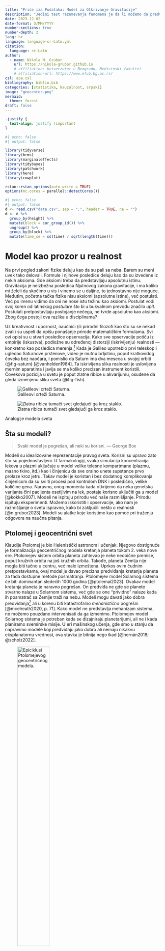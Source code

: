 ```yaml
---
title: "Priče iza Podataka: Model za Otkrivanje Gravitacije"
description: "Jedini test razumevanja fenomena je da li možemo da predvidimo ishod naše intervencije. Ptolomejevim geocentričnim modelom Solarnog sistema nikad ne bismo mogli da sletimo na mesec, ali Keplerovim modelom --- da. Možemo li osnovnoškolskim znanjem da smislimo eksperiment i modelom otkrijemo lokalno gravitaciono ubrzanje u Beogradu?"
date: 2023-12-02
date-format: D/MM/YYYY
number-sections: true
number-depth: 2
lang: hr
language: language-sr-Latn.yml
citation:
  language: sr-Latn
author:
  - name: Nikola N. Grubor
    url: https://nikola-grubor.github.io
    # affiliation: Univerzutet u Beogradu, Medicinski fakultet
    # affiliation-url: https://www.mfub.bg.ac.rs/
csl: apa.csl
bibliography: biblio.bib
categories: [statistika, kauzalnost, srpski]
image: "geocenter.png"
mermaid: 
  theme: forest
draft: false
---
```


```css
.justify {
  text-align: justify !important
}
```

```r
#| echo: false
#| output: false

library(tidyverse)
library(brms)
library(marginaleffects)
library(tidybayes)
library(patchwork)
library(here)
library(cowplot)

rstan::rstan_options(auto_write = TRUE)
options(mc.cores = parallel::detectCores())
```

```r
#| echo: false
#| output: false
d <- read.csv("data.csv", sep = ";", header = TRUE, na = "")
d <- d %>%
  group_by(height) %>% 
  mutate(block = cur_group_id()) %>% 
  ungroup() %>% 
  group_by(block) %>% 
  mutate(time_se = sd(time) / sqrt(length(time)))

```

# Model kao prozor u realnost {.justify}

Na prvi pogled zakoni fizike deluju kao da su pali sa neba. Barem su meni uvek tako delovali. Formule i njihove posledice deluju kao da su izvedene iz nekih aksioma. Gde aksiomi treba da predstavljaju apsolutnu istinu. Gravitacija je neizbežna posledica Njutnovog zakona gravitacije, i ma koliko mi želeli da skočimo u vis i vinemo se u daljine, to jednostavno nije moguće. Međutim, početna tačka fizike nisu aksiomi (apsolutne istine), već postulati. Već po imenu vidimo da oni ne nose istu težinu kao aksiomi. Postulat vodi svoj koren od latinskog *postulare* što bi u bukvalnom prevodu značilo *upit*. Postulati pretpostavljaju postojanje nečega, ne tvrde apsolutno kao aksiomi. Zbog čega postoji ova razlika u disciplinama?

Uz kreativnost i upornost, naučnici (ili prirodni filozofi kao što su se nekad zvali) su uspeli da opišu ponašanje prirode matematičkim formulama. Svi ovi opisi su u stvari posledice opservacija. Kako sve opservacije potiču iz empirije (iskustva), podložne su određenoj distorziji (iskrivljenju) realnosti --- konkretno kao posledica merenja.[^1] Kada je Galileo upotrebio prvi teleskop i ugledao Saturnove prstenove, video je mutnu brljotinu, poput kratkovidog čoveka bez naočara, i pomislio da Saturn ima dva meseca u svojoj orbiti (@fig-saturn) [@vanhelden1984]. Ta iskrivljena slika realnosti je uslovljena mernim aparatima i javlja se ma koliko precizan instrument koristili. Čovekova pozicija u svetu je poput zlatne ribice u akvarijumu, osuđene da gleda izmenjenu sliku sveta (@fig-fish).

[^1]: Možda deluje da kao da tvrdim da su opservacije nekako inferiorni oblik saznanja. Naprotiv, eksperimenti i opservacije su preko potrebni ljudskom saznanju. Čovekov mozak ume veoma lako da se prevari --- da umisli veze tamo gde one ne postoje. Eksperimenti nam omogućavaju da proverimo naše teorije. I često, ako se rezultati ne poklapaju, možemo da unapredimo naše ideje.

::: {#fig-models}
![Galileovi crteži Saturna.](saturn.jpeg){#fig-saturn}

![Zlatna ribica tumači svet gledajući ga kroz staklo.](fish.jpg){#fig-fish}

Analogije modela sveta
:::

## Šta su modeli?

> Svaki model je pogrešan, ali neki su korisni. --- George Box

Modeli su idealizovane reprezentacije pravog sveta. Korisni su upravo zato što su pojednostavljeni. U farmakologiji, svaka simulacija koncentracija lekova u plazmi uključuje u model velike telesne kompartmane (plazmu, masno tkivo, itd.) kao i činjenicu da sve oralno unete supstance prvo prolaze kroz jetru. Takav model je koristan i bez dodatnog komplikovanja činjenicom da su svi ti procesi pod kontrolom DNK i posledično, velike količine gena. Naravno, onog momenta kada otkrijemo da neka genetska varijanta čini pacijenta osetljivim na lek, postaje korisno uključiti ga u model [@kokko2007]. Modeli ne ispituju prirodu već naše razmišljanje. Prirodu ispituju eksperimenti. Možemo iskoristiti i opservacije, ako nam je razmišljanje o svetu ispravno, kako bi zaključili nešto o realnosti [@n.grubor2023]. Modeli su alatke koje koristimo kao pomoć pri traženju odgovora na naučna pitanja.

## Ptolomej i geocentrični svet

Klaudije Ptolomej je bio Helenistički astronom i učenjak. Njegovo dostignuće je formalizacija geocentričnog modela kretanja planeta tokom 2. veka nove ere. Ptolomejev sistem orbita planeta zahtevao je neke neobične premise, poput kružnih orbita na još kružnih orbita. Takođe, planeta Zemlja nije mogla biti tačno u centru, već malo izmeštena. Uprkos ovim čudnim pretpostavkama, ovaj model je davao precizna predviđanja kretanja planeta za tada dostupne metode posmatranja. Ptolomejev model Solarnog sistema će biti dominantan sledećih 1000 godina [@ptolemai2023]. Ovakav model kretanja planeta je naravno pogrešan. On predviđa ne gde se planete stvarno nalaze u Solarnom sistemu, već gde se one "prividno" nalaze kada ih posmatrač sa Zemlje traži na nebu. Modeli mogu davati jako dobra predviđanja[^2] ali u korenu biti katastrofalno *mehanistično* pogrešni [@mcelreath2020, p. 71]. Kako model ne predstavlja mehanizam sistema, ne možemo pouzdano intervenisati da ga izmenimo. Ptolomejev model Solarnog sistema je potreban kada se dizajniraju planetarijumi, ali ne i kada planiramo svemirske misije. U eri mašinskog učenja, gde smo u stanju da napravimo modele koji predviđaju jako dobro ali nemaju nikakvu eksplanatornu vrednost, ova stavka je bitnija nego ikad [@hernán2018; @scholz2022].

[^2]: U industriji je često predikcija cilj sam po sebi (npr. koji tip osobe će kliknuti na reklamu koja mu je servirana). Međutim, istraživači bi trebalo da teže nekom razumevanju sveta. Kada imamo kauzalni model, onda možemo da planiramo intervencije, tj. šta će se desiti ako utičemo na sistem. Oba cilja su korisna, sve zavisi od konteksta.

![Epiciklusi Ptolomejevog geocentričnog modela.](geocenter.png){width="50%"}

# Primer: Gravitaciono ubrzanje u Beogradu {.justify}

### Lokalno gravitaciono ubrzanje

Stvari koje imaju masu utiču na okolinu preko gravitacionog polja. Što je veća masa to je jača sila privlačenja koja deluje između dva tela. Kako naša planeta nije savršena sfera, privlačna sila neće svuda na Zemlji biti ista. Odradićemo mali eksperiment da pokušamo da je odredimo.[^3]^,^[^4]

[^3]: Sumnjam da ćemo imati dovoljno podataka da precizno odredimo lokalnu gravitacionu kanstantu, ali barem možemo da otkrijemo koliko precizni možemo da budemo.

[^4]: Inspiracija za ovaj eksperiment dolazi iz veoma kvalitetnog članka o principijelnom modeliranju od @betancourt2019.

### Ideja eksperimenta

Sve što je potrebno je:

-   neka stvar koju ćemo puštati da padne više puta
-   štoperica
-   metar

Našao sam najobičniju tenisku lopticu, mada može bilo šta izdržljivo da posluži. Zatim sam izmerio četiri različite visine u stanu i puštao loptu da pada sa različitih visina dok mi nije dosadilo, mereći vreme do udara o pod štopericom. Više podataka je uvek bolje --- napravio sam 51 opservaciju.

### Proces koji generiše podatke

Interesantno je da se u ovom procesu padanja tela na pod krije informacija o tome koliko jako deluje gravitacija na našoj planeti. Bilo koji proces koji stvara podatke nazivamo "procesom koji generiše podatke" (engl. *data generating process*). Informacija o gravitacionom ubrzanju je skrivena u nekom odnosu vremena i visine. Jedini način da smisleno povežemo ove dve vrednosti je ako prvo imamo razumnu teoriju. To nas vraća u osnovnu školu.

## Odakle dolazi formula gravitacije

U osnovnoj školi smo naučili da telo u da se visina tela u slobodnom padu može izraziti sa (detaljnije izvedeno u [Dodatak 1](#sec-dodatak1)):

$$
h = \frac{1}{2}gt^2
$$ Kako bismo otkrili kakvo je gravitaciono ubrzanje možemo odraditi eksperiment. Bacanje obične loptice sa poznate visine $h$ i merenje vremena pada $t$ nas ostavlja sa jednom nepoznatom: $g$. Ako pravimo model procesa opšte forme $y = f(x)$, odnos možemo izraziti formulom:

$$
t_i = \sqrt\frac{2h_k}{g}, \; \text{za i-to bacanje loptice, i k-tu visinu.}
$$

Sada možemo prikupiti podatke.

## Otkrivanje gravitacionog ubrzanja

U nadi da će se u mojim podacima pronaći informacija o gravitacionom ubrzanju, napravio sam 51 opservaciju vremena potrebnog za slobodan pad sa 4 različite visine. Rezultujući podaci su dati u @tbl-data. Nelinearan odnos je grafički prikazan na [@fig-datagraph]

```r
#| label: tbl-data
#| tbl-cap: "Prikazano je prvih 5 redova podataka iz eksperimenta."
#| echo: false

d %>% ungroup() %>%  select(-c(block, time_se)) %>% 
  rename("vreme_s" = "time", "visina_m" = "height") %>%
  head(5) %>% 
  knitr::kable()
```

```r
#| label: fig-datagraph
#| fig-cap: "Grafički prikaz podataka iz eksperimenta slobodnog pada loptice."
#| echo: false
#| warning: false


d %>% ggplot(aes(x = height, y = time, 
                 ymin = time - time_se, 
                 ymax = time + time_se)) +
  geom_point(shape = 20, alpha = 2/3) +
  geom_smooth(se = T, color = "lightblue", fill = "grey80", method = NULL) +
  labs(
    x = "visina (m)",
    y = "vreme (s)"
  ) +
  theme_cowplot()
```

Merenja nisu najkvalitetnija. Plato koji se javlja za najviše visine je verovatno artefakt neke vrste (greške u merenju usled uticaja refleksa, otpora vazduha, tehnike ispuštanja loptice, itd.). Nastavićemo primer sa ovim podacima, možda se iznenadimo rezultatom.

## Bajesov model gravitacionog ubrzanja

Neću ovde ulaziti u razlike između fekventističkih i Bajesovskih modela. Sve što nam je potrebno da bi nastavili dalje je da definišemo apriornu raspodelu gravitacionog ubrzanja $g$ za Beograd. Bajesov pristup ocenjivanja parametara zahteva od nas da jasno kažemo kakve vrednosti su moguće za $g$.

<!-- $$ -->

<!-- t_i = \sqrt\frac{2h_k}{g} -->

<!-- $$ $$ -->

<!-- g \sim Normal(10, 3) -->

<!-- $$ $$ -->

<!-- \sigma \sim Exponential(1) -->

<!-- $$  -->

<!-- $$ -->

<!-- \gamma \sim Exponential(1) -->

<!-- $$ -->

## Apriorna raspodela gravitacionog ubrzanja

Biranje apriorne raspodele je naučno-istraživačko pitanje i zavisi od ekspertize, tj. poznavanja domena koji se ispituje.[^5] U ovom slučaju, naše pretpostavke o brzini kojom stvari padaju dolaze iz iskustva --- gledali smo mnogo stvari kako padaju. Deluje mi da stvari neće ubrzavati više od 20 m/s (72 km/h) svake sekunde, a znam da verovatno gravitaciono ubrzanje nije blizu 0. Sasvim sigurno je da negativni brojevi nisu mogući. Zbog toga biram normalnu distribuciju centriranu na 10. Apriorna raspodela mogućih vrednosti za $g$ je prikazana na [@fig-prior].

[^5]: Apriorna raspodela i njena uloga u medicinskom zaključivanju su detaljnije opisani u @n.grubor2023a.

```r
#| label: fig-prior
#| fig-cap: "Apriorna raspodela očekivanih vrednosti gravitacionog ubrzanja."
#| echo: false

ggplot() +
  xlim(0, 20) +
  geom_function(fun = dnorm, args = list(mean = 10, sd = 3)) +
  theme_cowplot() +
  labs(title = "Apriorna raspodela g",
       x = expression(g~(m/s^2)),
       y = "gustina")
```

```r
#| echo: false
#| output: false

get_prior(
  formula = bf( time ~ sqrt(2 * height / g), g ~ (1 | height), nl = TRUE),
  data = d
)

# basic g-model
m1 <- brm(
  formula = bf(time ~ sqrt(2 * height / g), g ~ 1, nl = TRUE),
  family = gaussian(),
  data = d,
  prior = c(prior(normal(10, 3), nlpar = "g", lb = 0),
            prior(exponential(1), class = "sigma")),
  warmup = 1000,
  iter = 2000,
  file = here("posts/sr/gravitacija/fits", "m1")
)

m1.1 <- brm(
  formula = bf(time ~ sqrt(2 * height / g), g ~ (1 | height), nl = TRUE),
  family = gaussian(),
  data = d,
  prior = c(prior(normal(10, 3), nlpar = "g", lb = 0),
            prior(exponential(1), class = "sigma")),
  warmup = 1000,
  iter = 2000,
  file = here("posts/sr/gravitacija/fits", "m1.1")
)

m1.2 <- brm(
  formula = bf(time | mi(time_se) ~ sqrt(2 * height / g), g ~ (1 | height), nl = TRUE),
  family = gaussian(),
  data = d,
  prior = c(prior(normal(10, 3), nlpar = "g", lb = 0),
            prior(exponential(1), class = "sigma")),
  warmup = 1000,
  iter = 2000,
  file = here("posts/sr/gravitacija/fits", "m1.2")
)

# model with initial shakiness v0
m2 <- brm(
  formula = bf(time ~ v0 + sqrt((2 * height * g) + v0^2) / g, 
               g ~ 1,
               v0 ~ 1,
               nl = TRUE),
  family = gaussian(),
  data = d,
  prior = c(prior(normal(10, 2), nlpar = "g", lb = 0),
            prior(normal(0, 0.5), nlpar = "v0", lb = 0),
            prior(exponential(1), class = "sigma")),
  warmup = 1000,
  iter = 4000,
  save_pars = save_pars(latent = TRUE),
  control = list(adapt_delta = 0.99),
  file = here("posts/sr/gravitacija/fits", "m2")
)

# hierarchical variation
m2.1 <- brm(
  formula = bf(time ~ v0 + sqrt((2 * height * g) + v0^2) / g, 
               g ~ (1 | height),
               v0 ~ 1,
               nl = TRUE),
  family = gaussian(),
  data = d,
  prior = c(prior(normal(10, 2), nlpar = "g", lb = 0),
            prior(normal(0, 0.5), nlpar = "v0", lb = 0),
            prior(exponential(1), class = "sigma")),
  warmup = 1000,
  iter = 4000,
  save_pars = save_pars(latent = TRUE),
  control = list(adapt_delta = 0.99),
  file = here("posts/sr/gravitacija/fits", "m2.1")
)
```

## Rezultati

Iskreno, nisam očekivao da ćemo sa samo 51 opservacijom (i to poprilično traljavim) moći ovako precizno da odredimo gravitaciono ubrzanje. Procena parametra $g$ je data u [@tbl-fixedef] pod nazivom `g_Intercept`. Možemo uporediti naš rezultat ($\hat g = 9.808 \; m/s^2$) sa procenom Formule za Internacionalnu Procenu Gravitacije [@theoreti2023] koja nam daje vrednost lokalnog gravitacionog ubrzanja u Beogradu od $g = 9.806 \; m/s^2$. Iznenađujuće, rezultat uopšte nije mnogo drugačiji od ovog!

```r
#| echo: false
#| label: tbl-fixedef
#| tbl-cap: "Rezultat modela. `Estimate` je najbolja procena parametra. `Q2.5` i `Q97.5` su kvantili."


fixef(m1.1) %>% knitr::kable()
```

Posteriorna distribucija je prikazana grafički na [@fig-update]. Parametar je dosta nesiguran (širina aposteriorne distribucije) ali je većina verovatnoće koncentrisana oko najverovatnije vrednosti. Kada je model video podatke dodelio je parametru $g$ vrednosti koje su konzistentne sa podacima iz našeg eksperimenta.

```r
#| label: fig-update
#| fig-cap: "Odnos apriorne i aposteriorne distribucije."
#| echo: false

m1.1 %>%
  spread_draws(b_g_Intercept) %>%
  ggplot(aes(x = b_g_Intercept)) +
  xlim(0, 20) +
  stat_function(fun = dnorm, args = list(mean = 10, sd = 3), 
                geom = "polygon", alpha = 1/3, color = "grey60", fill = "grey90",
                linetype = 2) +
  stat_halfeye(alpha = 2/3, fill = "lightblue") +
  annotate("text", x = 5, y = 0.125, label = "Apriorna", size = 5) +
  annotate("text", x = 13, y = 0.5, label = "Aposteriorna", size = 5,
           color = "lightblue") +
  labs(
    x = expression(g~(m/s^2)),
    y = "Verovatnoća"
  ) + ggtitle("Ažuriranje apriorne raspodele") +
  theme_cowplot()
```

```r
#| echo: false
#| include: false
predictions(m1.1, newdata = d)
```

```r
#| echo: false
#| include: false
#| label: fig-parameter
#| fig-subcap: "Lorem ipsum."
#| fig-width: 8

p1 <- m1 %>%
  spread_draws(b_g_Intercept) %>%
  ggplot(aes(x = b_g_Intercept)) +
  stat_halfeye(alpha = 2/3, fill = "lightblue") +
  labs(
    x = expression(g~(m/s^2)),
    y = "Verovatnoća"
  ) + ggtitle("Nelinearni model") +
  theme_cowplot()

p2 <- m1.1 %>%
  spread_draws(b_g_Intercept) %>%
  ggplot(aes(x = b_g_Intercept)) +
  stat_halfeye(alpha = 2/3, fill = "lightblue") +
  labs(
    x = expression(g~(m/s^2)),
    y = "Verovatnoća"
  ) + ggtitle("Nelinearni hijarhiski model") +
  theme_cowplot()

(p1 + p2) +
  plot_annotation(title = "Procenjeno gravitaciono ubrzanje",
                  caption = "Na osnovu 51 opservacije iz moje sobe.") +
  theme_cowplot()

# get_variables(m2)

# m2 %>%
#   gather_draws(`b_.*`, regex = TRUE) %>% 
#   ggplot(aes(x = .value)) +
#   stat_halfeye() +
#   facet_wrap(~.variable, scales = "free")
# 
# m1.1 %>% 
#   spread_draws(b_g_Intercept) %>% 
#   ggplot(aes(x = b_g_Intercept)) +
#   stat_halfeye()

# model checks

# loo.m1 <- loo(m1)
# loo.m1.1 <- loo(m1.1)
# loo.m1.2 <- loo(m1.2)
# loo.m2 <- loo(m2)
# loo.m2.1 <- loo(m2.1)
# 
# loo_compare(loo.m1, loo.m1.1, loo.m1.2, loo.m2, loo.m2.1)
```

# Zaključak {.justify}

Ovo je u suštini bio pregled naučnog pristupa. Saznali smo šta su modeli i koji su njihovi ciljevi. Definisali smo istraživačko pitanje i šta je proces koji generiše podatke. Zatim smo iskoristili znanje o gravitaciji iz osnovne škole kako bi znali kakav eksperiment treba da konstruišemo. Naš eksperiment je napravio mogućnost da se ispolji proces koji generiše podatke. Zatim smo taj proces ispitali kako bi procenili kakvo je lokalno gravitaciono ubrzanje.

::: callout-note
# Rezime

-   Naučni modeli su prozor u funkcionisanje sveta
-   Predviđanje i razumevanje su dva različita cilja
-   Prirodni fenomeni su procesi koji generišu podatke
-   Potrebna nam je teorija pre nego što započnemo ispitivanje
-   Procesi koji generišu podatke kriju informacije o svetu
:::

# Dodaci {.justify}

### Dodatak 1: Izvođenje formula gravitacionog ubrzanja {#sec-dodatak1}

Pređeni put $s$ je jednak proizvodu srednje brzine $\bar v$ i vremenu $t$ tokom kog se telo kretalo tom brzinom.

$$
s = \bar v t
$$

Srednja brzina $\bar v$, tokom ravnomernog kretanja je jednaka $\frac{\Delta v}{\Delta t}$. Tako da:

$$
s = \frac{v_0 + v}{2}t
$$

Ako predstavimo gravitacionu ubrzanje $g$ kao promenu brzine $v$ u jedinici vremena $t$, onda je:

$$
g = \frac{\Delta v}{\Delta t} 
$$ Ako je telo krenulo da pada iz mirovanja onda mozemo da zanemarimo $v_0$ u obe jednačine. Takođe, ako nas interesuje $g$ u jediničnom vremenu (tj. trenutku) mozemo da zanemarimo i početno vreme $t_0$. Tako je onda:

$$
s = \frac{\not v_0 + v}{2}t \rightarrow s = \frac{v}{2}t
$$ $$
g = \frac{\Delta v}{\Delta t} = \frac{v - \not v_0}{t - \not t_0} \rightarrow 
g = \frac{v}{t} \rightarrow v = gt
$$ Kako bi dobili jednačinu slobodnog pada sa visine $h$:

$$
h = \frac{gt}{2}t = \frac{gt^2}{2}
$$ Pošto nas zanima nepoznato gravitaciono ubrazanje $g$, možemo ga izraziti preko vremena kao:

$$
t = \sqrt\frac{2h}{g}
$$

Ovaj izraz je odgovarajuć jer će naša zavisna varijabla $y$ biti jednaka svakoj realizaciji eksperimenta $t_i$, gde je svaki pad $i$ lopte imao svoje izmereno vreme $t$ pada. Nezavisne varijable visina $h$ i gravitaciono ubrzanje $g$ su eksplanatorne.
